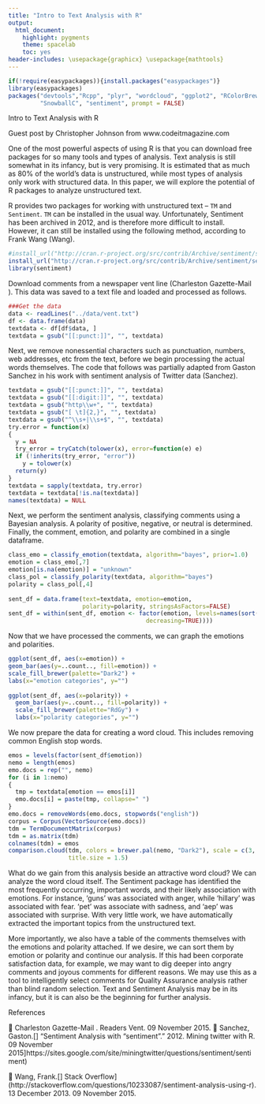 ```yaml
---
title: "Intro to Text Analysis with R"
output:
  html_document:
    highlight: pygments
    theme: spacelab
    toc: yes
header-includes: \usepackage{graphicx} \usepackage{mathtools}
---
```


```r
if(!require(easypackages)){install.packages("easypackages")}
library(easypackages)
packages("devtools","Rcpp", "plyr", "wordcloud", "ggplot2", "RColorBrewer", "tm", 
         "SnowballC", "sentiment", prompt = FALSE)
```

Intro to Text Analysis with R 

Guest post by Christopher Johnson from www.codeitmagazine.com

One of the most powerful aspects of using R is that you can download free packages for so many tools and types of analysis.  Text analysis is still somewhat in its infancy, but is very promising.  It is estimated that as much as 80% of the world’s data is unstructured, while most types of analysis only work with structured data.  In this paper, we will explore the potential of R packages to analyze unstructured text.

R provides two packages for working with unstructured text – `TM` and `Sentiment`.  `TM` can be installed in the usual way.  Unfortunately, Sentiment has been archived in 2012, and is therefore more difficult to install.  However, it can still be installed using the following method, according to Frank Wang (Wang).
```r
#install_url("http://cran.r-project.org/src/contrib/Archive/sentiment/sentiment_0.1.tar.gz")
install_url("http://cran.r-project.org/src/contrib/Archive/sentiment/sentiment_0.2.tar.gz")
library(sentiment)
```

Download comments from a newspaper vent line (Charleston Gazette-Mail ).  This data was saved to a text file and loaded and processed as follows.
```r
###Get the data
data <- readLines("../data/vent.txt")
df <- data.frame(data)
textdata <- df[df$data, ]
textdata = gsub("[[:punct:]]", "", textdata)
```
Next, we remove nonessential characters such as punctuation, numbers, web addresses, etc from the text, before we begin processing the actual words themselves.  The code that follows was partially adapted from Gaston Sanchez in his work with sentiment analysis of Twitter data (Sanchez).
```r
textdata = gsub("[[:punct:]]", "", textdata)
textdata = gsub("[[:digit:]]", "", textdata)
textdata = gsub("http\\w+", "", textdata)
textdata = gsub("[ \t]{2,}", "", textdata)
textdata = gsub("^\\s+|\\s+$", "", textdata)
try.error = function(x)
{
  y = NA
  try_error = tryCatch(tolower(x), error=function(e) e)
  if (!inherits(try_error, "error"))
    y = tolower(x)
  return(y)
}
textdata = sapply(textdata, try.error)
textdata = textdata[!is.na(textdata)]
names(textdata) = NULL
```

Next, we perform the sentiment analysis, classifying comments using a Bayesian analysis.  A polarity of positive, negative, or neutral is determined.  Finally, the comment, emotion, and polarity are combined in a single dataframe.
```r
class_emo = classify_emotion(textdata, algorithm="bayes", prior=1.0)
emotion = class_emo[,7]
emotion[is.na(emotion)] = "unknown"
class_pol = classify_polarity(textdata, algorithm="bayes")
polarity = class_pol[,4]
 
sent_df = data.frame(text=textdata, emotion=emotion,
                     polarity=polarity, stringsAsFactors=FALSE)
sent_df = within(sent_df, emotion <- factor(emotion, levels=names(sort(table(emotion), 
                                       decreasing=TRUE))))
```
Now that we have processed the comments, we can graph the emotions and polarities.
```r
ggplot(sent_df, aes(x=emotion)) +
geom_bar(aes(y=..count.., fill=emotion)) +
scale_fill_brewer(palette="Dark2") +
labs(x="emotion categories", y="")
 
ggplot(sent_df, aes(x=polarity)) +
  geom_bar(aes(y=..count.., fill=polarity)) +
  scale_fill_brewer(palette="RdGy") +
  labs(x="polarity categories", y="")
```

We now prepare the data for creating a word cloud.  This includes removing common English stop words.
```r
emos = levels(factor(sent_df$emotion))
nemo = length(emos)
emo.docs = rep("", nemo)
for (i in 1:nemo)
{
  tmp = textdata[emotion == emos[i]]
  emo.docs[i] = paste(tmp, collapse=" ")
}
emo.docs = removeWords(emo.docs, stopwords("english"))
corpus = Corpus(VectorSource(emo.docs))
tdm = TermDocumentMatrix(corpus)
tdm = as.matrix(tdm)
colnames(tdm) = emos
comparison.cloud(tdm, colors = brewer.pal(nemo, "Dark2"), scale = c(3,.5), random.order = FALSE,
                 title.size = 1.5)
```

What do we gain from this analysis beside an attractive word cloud?  We can analyze the word cloud itself.  The Sentiment package has identified the most frequently occurring, important words, and their likely association with emotions.  For instance, ‘guns’ was associated with anger, while ‘hillary’ was associated with fear.  ‘pet’ was associate with sadness, and ‘aep’ was associated with surprise.  With very little work, we have automatically extracted the important topics from the unstructured text.

More importantly, we also have a table of the comments themselves with the emotions and polarity attached.  If we desire, we can sort them by emotion or polarity and continue our analysis.  If this had been corporate satisfaction data, for example, we may want to dig deeper into angry comments and joyous comments for different reasons.  We may use this as a tool to intelligently select comments for Quality Assurance analysis rather than blind random selection.  Text and Sentiment Analysis may be in its infancy, but it is can also be the beginning for further analysis.

References

	Charleston Gazette-Mail . Readers Vent. 09 November 2015. 
	Sanchez, Gaston.[] “Sentiment Analysis with “sentiment”.” 2012. Mining twitter with R. 09 November 2015]https://sites.google.com/site/miningtwitter/questions/sentiment/sentiment)

	Wang, Frank.[] Stack Overflow](http://stackoverflow.com/questions/10233087/sentiment-analysis-using-r). 13 December 2013. 09 November 2015.
 
